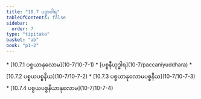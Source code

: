 ```yaml
---
title: "10.7 ပဉှာဝါရ"
tableOfContents: false
sidebar:
  order: 7
type: "tipitaka"
basket: "ab"
book: "p1-2"
---
```



<DynamicBreadcrumb />



<TableOfContents book="p1-2" section="10.7">
* [10.7.1 ပစ္စယာနုလောမ](10-7/10-7-1)
* [ပစ္စနီယုဒ္ဓါရ](10-7/paccaniyuddhara)
* [10.7.2 ပစ္စယပစ္စနီယ](10-7/10-7-2)
* [10.7.3 ပစ္စယာနုလောမပစ္စနီယ](10-7/10-7-3)
* [10.7.4 ပစ္စယပစ္စနီယာနုလောမ](10-7/10-7-4)
</TableOfContents>